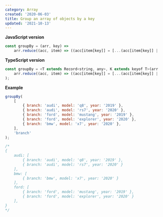 ```yaml
---
category: Array
created: '2020-06-03'
title: Group an array of objects by a key
updated: '2021-10-13'
---
```


**JavaScript version**

```js
const groupBy = (arr, key) =>
    arr.reduce((acc, item) => ((acc[item[key]] = [...(acc[item[key]] || []), item]), acc), {});
```

**TypeScript version**

```js
const groupBy = <T extends Record<string, any>, K extends keyof T>(arr: T[], key: K): Record<string, T[]> => (
    arr.reduce((acc, item) => ((acc[item[key]] = [...(acc[item[key]] || []), item]), acc), {} as Record<string, T[]>)
);
```

**Example**

```js
groupBy(
    [
        { branch: 'audi', model: 'q8', year: '2019' },
        { branch: 'audi', model: 'rs7', year: '2020' },
        { branch: 'ford', model: 'mustang', year: '2019' },
        { branch: 'ford', model: 'explorer', year: '2020' },
        { branch: 'bmw', model: 'x7', year: '2020' },
    ],
    'branch'
);

/*
{
    audi: [
        { branch: 'audi', model: 'q8', year: '2019' },
        { branch: 'audi', model: 'rs7', year: '2020' }
    ],
    bmw: [
        { branch: 'bmw', model: 'x7', year: '2020' }
    ],
    ford: [
        { branch: 'ford', model: 'mustang', year: '2019' },
        { branch: 'ford', model: 'explorer', year: '2020' }
    ],
}
*/
```

